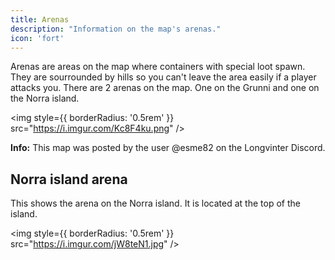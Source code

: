 ```yaml
---
title: Arenas
description: "Information on the map's arenas."
icon: 'fort'
---
```


<div style={{ overflow: 'hidden' }}>

Arenas are areas on the map where containers with special loot spawn. They are sourrounded by hills so you can't leave the area easily if a player attacks you. There are 2 arenas on the map. One on the Grunni and one on the Norra island.

<img
  style={{ borderRadius: '0.5rem' }}
  src="https://i.imgur.com/Kc8F4ku.png"
/>

<Info>**Info:** This map was posted by the user @esme82 on the Longvinter Discord.</Info>

## Norra island arena

This shows the arena on the Norra island. It is located at the top of the island.

<img
  style={{ borderRadius: '0.5rem' }}
  src="https://i.imgur.com/jW8teN1.jpg"
/>

</div>